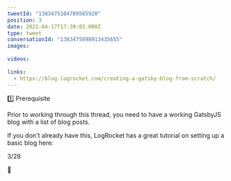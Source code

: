 ```yaml
---
tweetId: "1383475104789585920"
position: 3
date: 2021-04-17T17:39:03.000Z
type: tweet
conversationId: "1383475098913435655"
images:
  
videos:
  
links:
  - https://blog.logrocket.com/creating-a-gatsby-blog-from-scratch/
---
```

1️⃣ Prerequisite

Prior to working through this thread, you need to have a working GatsbyJS blog with a list of blog posts. 

If you don't already have this, LogRocket has a great tutorial on setting up a basic blog here:

3/28

🔗 

